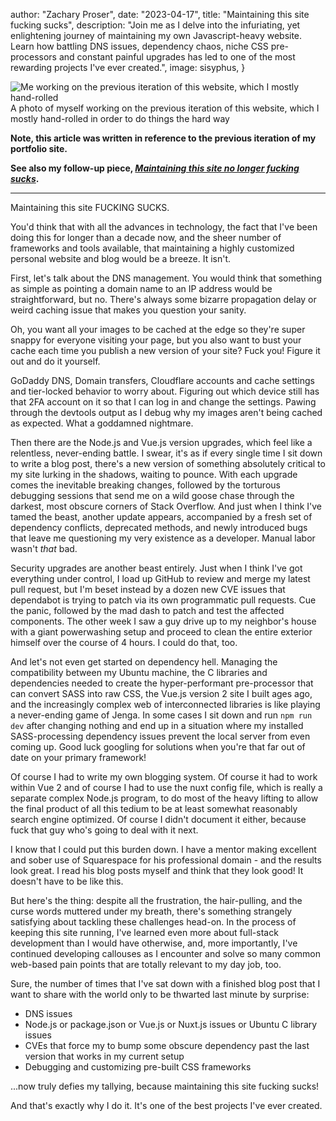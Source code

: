 

  author: "Zachary Proser",
  date: "2023-04-17",
  title: "Maintaining this site fucking sucks",
  description: "Join me as I delve into the infuriating, yet enlightening journey of maintaining my own Javascript-heavy website. Learn how battling DNS issues, dependency chaos, niche CSS pre-processors and constant painful upgrades has led to one of the most rewarding projects I&apos;ve ever created.",
  image: sisyphus,
}


<Image src={sisyphus} alt="Me working on the previous iteration of this website, which I mostly hand-rolled" />
<figcaption>A photo of myself working on the previous iteration of this website, which I mostly hand-rolled in order to do things the hard way</figcaption>

<b>Note, this article was written in reference to the previous iteration of my portfolio site.</b>

<b>See also my follow-up piece, [*Maintaining this site no longer fucking sucks*](/blog/maintaining-this-site-no-longer-fucking-sucks).</b>

---

Maintaining this site FUCKING SUCKS.

You'd think that with all the advances in technology, the fact that I've been doing this for longer than a decade now, and the sheer number of frameworks and tools available, that maintaining a highly customized personal website and blog would be a breeze. It isn't. 

First, let's talk about the DNS management. You would think that something as simple as pointing a domain name to an IP address would be straightforward, but no. There's always some bizarre propagation delay or weird caching issue that makes you question your sanity. 

Oh, you want all your images to be cached at the edge so they're super snappy for everyone visiting your page, but you also want to bust your cache each time you publish a new version of your site? Fuck you! Figure it out and do it yourself. 

GoDaddy DNS, Domain transfers, Cloudflare accounts and cache settings and tier-locked behavior to worry about. Figuring out which device still has that 2FA account on it so that I can log in and change the settings. Pawing through the devtools output as I debug why my images aren't being cached as expected. What a goddamned nightmare.

Then there are the Node.js and Vue.js version upgrades, which feel like a relentless, never-ending battle. I swear, it's as if every single time I sit down to write a blog post, there's a new version of something absolutely critical to my site lurking in the shadows, waiting to pounce. With each upgrade comes the inevitable breaking changes, followed by the torturous debugging sessions that send me on a wild goose chase through the darkest, most obscure corners of Stack Overflow. And just when I think I've tamed the beast, another update appears, accompanied by a fresh set of dependency conflicts, deprecated methods, and newly introduced bugs that leave me questioning my very existence as a developer. Manual labor wasn't *that* bad.

Security upgrades are another beast entirely. Just when I think I've got everything under control, I load up GitHub to review and merge my latest pull request, but I'm beset instead by a dozen new CVE issues that dependabot is trying to patch via its own programmatic pull requests. Cue the panic, followed by the mad dash to patch and test the affected components. The other week I saw a guy drive up to my neighbor's house with a giant powerwashing setup and proceed to clean the entire exterior himself over the course of 4 hours. I could do that, too. 

And let's not even get started on dependency hell. Managing the compatibility between my Ubuntu machine, the C libraries and dependencies needed to create the hyper-performant pre-processor that can convert SASS into raw CSS, the Vue.js version 2 site I built ages ago, and the increasingly complex web of interconnected libraries is like playing a never-ending game of Jenga. In some cases I sit down and run `npm run dev` after changing nothing and end up in a situation where my installed SASS-processing dependency issues prevent the local server from even coming up. Good luck googling for solutions when you're that far out of date on your primary framework!

Of course I had to write my own blogging system. Of course it had to work within Vue 2 and of course I had to use the nuxt config file, which is really a separate complex Node.js program, to do most of the heavy lifting to allow the final product of all this tedium to be at least somewhat reasonably search engine optimized. Of course I didn't document it either, because fuck that guy who's going to deal with it next. 

I know that I could put this burden down. I have a mentor making excellent and sober use of Squarespace for his professional domain - and the results look great. I read his blog posts myself and think that they look good! It doesn't have to be like this.

But here's the thing: despite all the frustration, the hair-pulling, and the curse words muttered under my breath, there's something strangely satisfying about tackling these challenges head-on. In the process of keeping this site running, I've learned even more about full-stack development than I would have otherwise, and, more importantly, I've continued developing callouses as I encounter and solve so many common web-based pain points that are totally relevant to my day job, too. 

Sure, the number of times that I've sat down with a finished blog post that I want to share with the world only to be thwarted last minute by surprise: 

* DNS issues
* Node.js or package.json or Vue.js or Nuxt.js issues or Ubuntu C library issues
* CVEs that force my to bump some obscure dependency past the last version that works in my current setup
* Debugging and customizing pre-built CSS frameworks

...now truly defies my tallying, because maintaining this site fucking sucks!

And that's exactly why I do it. It's one of the best projects I've ever created. 

